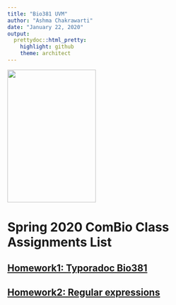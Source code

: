 ```yaml
---
title: "Bio381 UVM"
author: "Ashma Chakrawarti"
date: "January 22, 2020"
output: 
  prettydoc::html_pretty:
    highlight: github
    theme: architect
---
```


<img src="FemaleScience.jpg" width="200" height="300"/>

# Spring 2020 ComBio Class Assignments List

## __[Homework1: Typoradoc Bio381](Bio381.html)__

## __[Homework2: Regular expressions](Homework4.html)__
